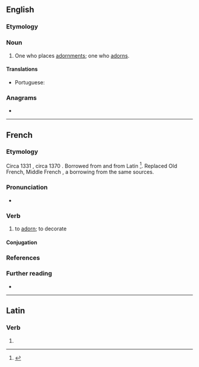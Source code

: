 ==English==

===Etymology===
{{suffix|en|adorn|er}}

===Noun===
{{en-noun}}

# One who places [[adornment]]s; one who [[adorn]]s.

====Translations====
{{trans-top|one who places adornments}}
* Portuguese: {{t|pt|adornador|m}}
{{trans-mid}}
{{trans-bottom}}

===Anagrams===
* {{anagrams|en|a=adenorr|Reardon|readorn}}

----

==French==

===Etymology===
Circa 1331 {{m|fro|adourner}}, circa 1370 {{m|frm|adorner}}. Borrowed from {{bor|fr|la|adōrnō}} and from Latin {{m|la|adōrdinō}}<ref>{{R:FEW|240|178|adordinare; adornare}}</ref>. Replaced Old French, Middle French {{m|frm|aorner}}, a borrowing from the same sources.

===Pronunciation===
* {{IPA|/a.dɔʁ.ne/|lang=fr}}

===Verb===
{{fr-verb}}

# {{lb|fr|literary|or|dated}} to [[adorn]]; to decorate

====Conjugation====
{{fr-conj-auto}}

===References===
<references/>

===Further reading===
* {{R:TLFi}}

----

==Latin==

===Verb===
{{la-verb-form|adōrner}}

# {{inflection of|adōrnō||1|s|pres|pasv|subj|lang=la}}